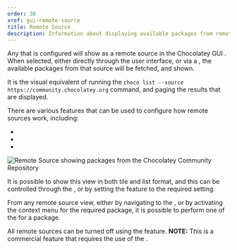```yaml
---
order: 30
xref: gui-remote-source
title: Remote Source
description: Information about displaying available packages from remote sources
---
```


Any <Xref title="Chocolatey source" value="gui-sources" /> that is configured will show as a remote source in the Chocolatey GUI <Xref title="main window" value="gui-main-window" />.  When selected, either directly through the user interface, or via a <Xref title="keyboard shortcut" value="use-keyboard-bindings" />, the available packages from that source will be fetched, and shown.

It is the visual equivalent of running the `choco list --source https://community.chocolatey.org` command, and paging the results that are displayed.

There are various features that can be used to configure how remote sources work, including:

- <Xref title="Exclude Install Packages" value="exclude-installed-packages" />
- <Xref title="Prevent Preload" value="prevent-preload" />
- <Xref title="Show Aggregated Source View" value="show-aggregated-source-view" />

![Remote Source showing packages from the Chocolatey Community Repository](https://img.chocolatey.org/docs/chocolatey-gui/feature_default_tile_view_remote_enabled.png "Remote Source showing packages from the Chocolatey Community Repository")

It is possible to show this view in both tile and list format, and this can be controlled through the <Xref title="toggle switch" value="gui-tileview" />, or
by setting the <Xref title="Default to Tile View for Local Source" value="default-to-tile-view-for-remote-source" /> feature to the required setting.

From any remote source view, either by navigating to the <Xref title="package details page" value="gui-package-details" />, or by activating the context menu for the
required package, it is possible to perform one of the <Xref title="available actions" value="gui-package-details-actions" /> for a package.

All remote sources can be turned off using the <Xref title="Hide All Remote Chocolatey Sources" value="hide-all-remote-chocolatey-sources" /> feature.  **NOTE:** This is a commercial feature that requires the use of the <Xref title="Chocolatey GUI Licensed Extension" value="chocolatey-gui-licensed-extension" />.